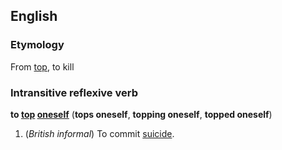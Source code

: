 ==English==
===Etymology===
From [[top]], to kill

===Intransitive reflexive verb===
'''to [[top]] [[oneself]]''' ('''tops oneself''', '''topping oneself''', '''topped oneself''')

#(''British informal'') To commit [[suicide]].